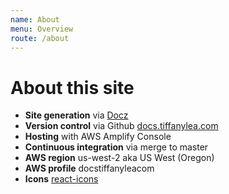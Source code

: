 ```yaml
---
name: About
menu: Overview
route: /about
---
```


# About this site

- **Site generation** via [Docz](https://www.docz.site)
- **Version control** via Github [docs.tiffanylea.com](https://github.com/tiffyzsmile/docs.tiffanylea.com)
- **Hosting** with AWS Amplify Console
- **Continuous integration** via merge to master
- **AWS region** us-west-2 aka US West (Oregon)
- **AWS profile** docstiffanyleacom
- **Icons** [react-icons](https://react-icons.github.io)
